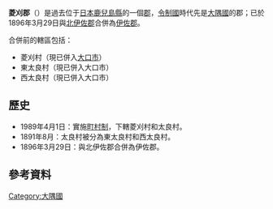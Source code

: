 {{日本郡 (廢除)|
| 郡 = 菱刈郡
| 日文原名 = 菱刈郡
| 平假名 = ひしかりぐん
| 羅馬字拼音 = Hishikari-gun
| 地圖=
| 廢除時間 = 1896年3月29日
| 廢除理由 = 合併
| 廢除時處置 = '''菱刈郡'''、[[北伊佐郡|北伊佐郡]] → [[伊佐郡|伊佐郡]]
| 現在郡 = 
| 都道府縣 = 鹿兒島縣
| 編號 = 
| 町 = 
| 村 = 3
| 經度 = 
| 緯度 = 
| 註記 = 
|}}
'''菱刈郡'''（{{jpn|j=菱刈郡|hg=ひしかりぐん|rm=Hishikari gun|f=y}}）是過去位于[[日本|日本]][[鹿兒島縣|鹿兒島縣]]的一個[[郡|郡]]，[[令制國|令制國]]時代先是[[大隅國|大隅國]]的郡；已於1896年3月29日與[[北伊佐郡|北伊佐郡]]合併為[[伊佐郡|伊佐郡]]。

合併前的轄區包括：
* 菱刈村（現已併入[[大口市|大口市]]）
* 東太良村（現已併入大口市）
* 西太良村（現已併入大口市）

==歷史==
* 1989年4月1日：實施[[町村制|町村制]]，下轄菱刈村和太良村。
* 1891年8月：太良村被分為東太良村和西太良村。
* 1896年3月29日：與北伊佐郡合併為伊佐郡。

==參考資料==
{{Reflist}}

{{大隅國的郡}}

[[Category:大隅國|Category:大隅國]]